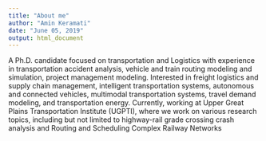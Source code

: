 ```yaml
---
title: "About me"
author: "Amin Keramati"
date: "June 05, 2019"
output: html_document
---
```


A Ph.D. candidate focused on transportation and Logistics with experience in transportation accident analysis, vehicle and train routing modeling and simulation, project management modeling. Interested in freight logistics and supply chain management, intelligent transportation systems, autonomous and connected vehicles, multimodal transportation systems, travel demand modeling, and transportation energy. Currently, working at Upper Great Plains Transportation Institute (UGPTI), where we work on various research topics, including but not limited to highway-rail grade crossing crash analysis and Routing and Scheduling Complex Railway Networks